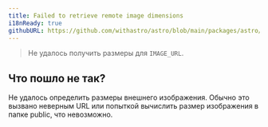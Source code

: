 ```yaml
---
title: Failed to retrieve remote image dimensions
i18nReady: true
githubURL: https://github.com/withastro/astro/blob/main/packages/astro/src/core/errors/errors-data.ts
---
```


> Не удалось получить размеры для `IMAGE_URL`.

## Что пошло не так?

Не удалось определить размеры внешнего изображения. Обычно это вызвано неверным URL или попыткой вычислить размер изображения в папке public, что невозможно.
